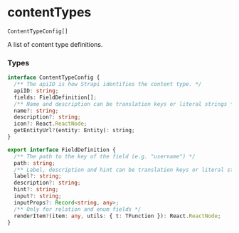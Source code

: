 # contentTypes

`ContentTypeConfig[]`

A list of content type definitions.

### Types

```ts
interface ContentTypeConfig {
  /** The apiID is how Strapi identifies the content type. */
  apiID: string;
  fields: FieldDefinition[];
  /** Name and description can be translation keys or literal strings */
  name?: string;
  description?: string;
  icon?: React.ReactNode;
  getEntityUrl?(entity: Entity): string;
}

export interface FieldDefinition {
  /** The path to the key of the field (e.g. "username") */
  path: string;
  /** Label, description and hint can be translation keys or literal strings */
  label?: string;
  description?: string;
  hint?: string;
  input?: string;
  inputProps?: Record<string, any>;
  /** Only for relation and enum fields */
  renderItem?(item: any, utils: { t: TFunction }): React.ReactNode;
}
```
